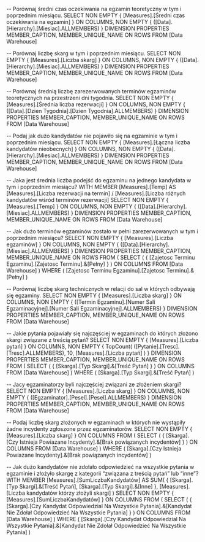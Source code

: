 -- Porównaj średni czas oczekiwania na egzamin teoretyczny w tym i poprzednim miesiącu.
SELECT 
    NON EMPTY { [Measures].[Średni czas oczekiwania na egzamin] } ON COLUMNS,
    NON EMPTY { ([Data].[Hierarchy].[Miesiac].ALLMEMBERS) } 
    DIMENSION PROPERTIES MEMBER_CAPTION, MEMBER_UNIQUE_NAME ON ROWS 
FROM 
    [Data Warehouse]

-- Porównaj liczbę skarg w tym i poprzednim miesiącu.
SELECT 
    NON EMPTY { [Measures].[Liczba skarg] } ON COLUMNS,
    NON EMPTY { ([Data].[Hierarchy].[Miesiac].ALLMEMBERS) } 
    DIMENSION PROPERTIES MEMBER_CAPTION, MEMBER_UNIQUE_NAME ON ROWS 
FROM 
    [Data Warehouse] 

-- Porównaj średnią liczbę zarezerwowanych terminów egzaminów teoretycznych na przestrzeni dni tygodnia.
SELECT 
    NON EMPTY { [Measures].[Średnia liczba rezerwacji] } ON COLUMNS,
    NON EMPTY { ([Data].[Dzien Tygodnia].[Dzien Tygodnia].ALLMEMBERS) } 
    DIMENSION PROPERTIES MEMBER_CAPTION, MEMBER_UNIQUE_NAME ON ROWS 
FROM 
    [Data Warehouse] 

-- Podaj jak dużo kandydatów nie pojawiło się na egzaminie w tym i poprzednim miesiącu.
SELECT 
    NON EMPTY { [Measures].[Łączna liczba kandydatów nieobecnych] } ON COLUMNS,
    NON EMPTY { ([Data].[Hierarchy].[Miesiac].ALLMEMBERS) } 
    DIMENSION PROPERTIES MEMBER_CAPTION, MEMBER_UNIQUE_NAME ON ROWS 
FROM 
    [Data Warehouse]

-- Jaka jest średnia liczba podejść do egzaminu na jednego kandydata w tym i poprzednim miesiącu?
WITH 
    MEMBER [Measures].[Temp] AS 
        [Measures].[Liczba rezerwacji na termin] / [Measures].[Liczba różnych kandydatów wśród terminów rezerwacji] 
SELECT 
    NON EMPTY { [Measures].[Temp] } ON COLUMNS,
    NON EMPTY { ([Data].[Hierarchy].[Miesiac].ALLMEMBERS) } 
    DIMENSION PROPERTIES MEMBER_CAPTION, MEMBER_UNIQUE_NAME ON ROWS 
FROM 
    [Data Warehouse]

-- Jak dużo terminów egzaminów zostało w pełni zarezerwowanych w tym i poprzednim miesiącu?
SELECT 
    NON EMPTY { [Measures].[Liczba egzaminów] } ON COLUMNS,
    NON EMPTY { ([Data].[Hierarchy].[Miesiac].ALLMEMBERS) } 
    DIMENSION PROPERTIES MEMBER_CAPTION, MEMBER_UNIQUE_NAME ON ROWS 
FROM 
    (
        SELECT 
            ( { [Zajetosc Terminu Egzaminu].[Zajetosc Terminu].&[Pełny] } ) ON COLUMNS 
        FROM 
            [Data Warehouse]
    ) 
WHERE 
    ( [Zajetosc Terminu Egzaminu].[Zajetosc Terminu].&[Pełny] )

-- Porównaj liczbę skarg technicznych w relacji do sal w których odbywają się egzaminy.
SELECT 
    NON EMPTY { [Measures].[Liczba skarg] } ON COLUMNS,
    NON EMPTY { ([Termin Egzaminu].[Numer Sali Egzaminacyjnej].[Numer Sali Egzaminacyjnej].ALLMEMBERS) } 
    DIMENSION PROPERTIES MEMBER_CAPTION, MEMBER_UNIQUE_NAME ON ROWS 
FROM 
    [Data Warehouse] 

-- Jakie pytania pojawiały się najczęściej w egzaminach do których złożono skargi związane z treścią pytań?
SELECT 
    NON EMPTY { [Measures].[Liczba pytań] } ON COLUMNS,
    NON EMPTY { 
        TopCount(
            ([Pytanie].[Tresc].[Tresc].ALLMEMBERS), 
            10, 
            [Measures].[Liczba pytań]
        ) 
    } 
    DIMENSION PROPERTIES MEMBER_CAPTION, MEMBER_UNIQUE_NAME ON ROWS 
FROM 
    (
        SELECT 
            ( { [Skarga].[Typ Skargi].&[Treść Pytań] } ) ON COLUMNS 
        FROM 
            [Data Warehouse]
    ) 
WHERE 
    ( [Skarga].[Typ Skargi].&[Treść Pytań] )

-- Jacy egzaminatorzy byli najczęściej związani ze złożeniem skargi?
SELECT 
    NON EMPTY { [Measures].[Liczba skarg] } ON COLUMNS,
    NON EMPTY { ([Egzaminator].[Pesel].[Pesel].ALLMEMBERS) } 
    DIMENSION PROPERTIES MEMBER_CAPTION, MEMBER_UNIQUE_NAME ON ROWS 
FROM 
    [Data Warehouse] 

-- Podaj liczbę skarg złożonych w egzaminach w których nie wystąpiły żadne incydenty zgłoszone przez egzaminatorów.
SELECT 
    NON EMPTY { [Measures].[Liczba skarg] } ON COLUMNS 
FROM 
    (
        SELECT 
            ( { [Skarga].[Czy Istnieja Powiazane Incydenty].&[Brak powiązanych incydentów] } ) ON COLUMNS 
        FROM 
            [Data Warehouse]
    ) 
WHERE 
    ( [Skarga].[Czy Istnieja Powiazane Incydenty].&[Brak powiązanych incydentów] )

-- Jak dużo kandydatów nie zdołało odpowiedzieć na wszystkie pytania w egzaminie i złożyło skargę z kategorii “związana z treścią pytań” lub “inne”?
WITH 
    MEMBER [Measures].[SumLiczbaKandydatów] AS 
        SUM(
            { 
                [Skarga].[Typ Skargi].&[Treść Pytań], 
                [Skarga].[Typ Skargi].&[Inne] 
            }, 
            [Measures].[Liczba kandydatów którzy złożyli skargi]
        ) 
SELECT 
    NON EMPTY { [Measures].[SumLiczbaKandydatów] } ON COLUMNS 
FROM 
    (
        SELECT 
            ( { [Skarga].[Czy Kandydat Odpowiedzial Na Wszystkie Pytania].&[Kandydat Nie Zdołał Odpowiedzieć Na Wszystkie Pytania] } ) ON COLUMNS 
        FROM 
            [Data Warehouse]
    ) 
WHERE 
    ( [Skarga].[Czy Kandydat Odpowiedzial Na Wszystkie Pytania].&[Kandydat Nie Zdołał Odpowiedzieć Na Wszystkie Pytania] )
